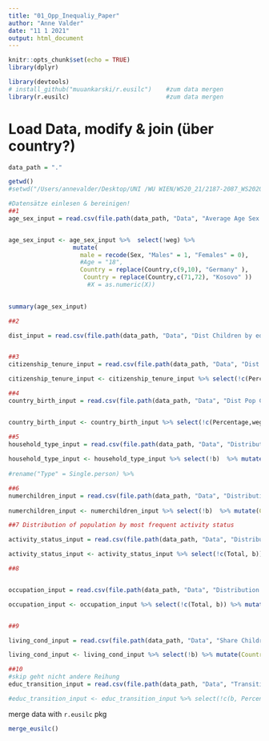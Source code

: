```yaml
---
title: "01_Opp_Inequaliy_Paper"
author: "Anne Valder"
date: "11 1 2021"
output: html_document
---
```


```r
knitr::opts_chunk$set(echo = TRUE)
library(dplyr)

library(devtools)
# install_github("muuankarski/r.eusilc")    #zum data mergen
library(r.eusilc)                           #zum data mergen
```

# Load Data, modify & join (über country?)

```r
data_path = "."

getwd()
#setwd("/Users/annevalder/Desktop/UNI /WU WIEN/WS20_21/2187-2087_WS2020_Data_Science-Machine_learning/01_Data Science Seminar Paper")
```


```r
#Datensätze einlesen & bereinigen!
##1
age_sex_input = read.csv(file.path(data_path, "Data", "Average Age Sex Adults", "ilc_lvps01_1_Data.csv"), skip = 14 ,col.names = c("Year", "Country", "Age", "Sex", "X", "weg"))


age_sex_input <- age_sex_input %>%  select(!weg) %>%
                  mutate(
                    male = recode(Sex, "Males" = 1, "Females" = 0),
                    #Age = "18",
                    Country = replace(Country,c(9,10), "Germany" ),
                     Country = replace(Country,c(71,72), "Kosovo" ))
                      #X = as.numeric(X))

                    
summary(age_sex_input)

##2

dist_input = read.csv(file.path(data_path, "Data", "Dist Children by education level of parents", "ilc_lvps25_1_Data.csv"), skip = 21)


##3 
citizenship_tenure_input = read.csv(file.path(data_path, "Data", "Dist Pop Citizenship and Tenure Status", "ilc_lvps15_1_Data.csv"), skip = 224 ,col.names = c("Year","Country","Percentage","Tenure","Citizenship","Gender","Age", "Value", "weg"))

citizenship_tenure_input <- citizenship_tenure_input %>% select(!c(Percentage,weg))

##4
country_birth_input = read.csv(file.path(data_path, "Data", "Dist Pop Citizenship and Tenure Status", "ilc_lvps15_1_Data.csv"), skip = 224 ,col.names = c("Year","Country","Percentage","Tenure","Birth_Country","Gender","Age", "Value", "weg"))


country_birth_input <- country_birth_input %>% select(!c(Percentage,weg))

##5
household_type_input = read.csv(file.path(data_path, "Data", "Distribution Household Type", "ilc_lvph02_1_Data.csv"), skip = 113,col.names = c("Year","Country","Type","Value","b"))
                              
household_type_input <- household_type_input %>% select(!b)  %>% mutate(Country = replace(Country,c(64:79), "Germany"), Country = replace(Country,c(560:575), "Kosovo" ))
               
#rename("Type" = Single.person) %>% 

##6 
numerchildren_input = read.csv(file.path(data_path, "Data", "Distribution Number of Children Households", "ilc_lvph05_1_Data.csv"), skip = 28,col.names = c("Year","Country","Nr_Child","Value","b"))
                              
numerchildren_input <- numerchildren_input %>% select(!b)  %>% mutate(Country = replace(Country,c(17:20), "Germany"), Country = replace(Country,c(141:144), "Kosovo" ))

##7 Distribution of population by most frequent activity status

activity_status_input = read.csv(file.path(data_path, "Data", "Distribution of population by most frequent activity status", "ilc_lvhl02_1_Data.csv"), skip = 112, col.names = c("Year","Country","Total","Activity_Status","Age","Gender","Value","b"))

activity_status_input <- activity_status_input %>% select(!c(Total, b)) %>% mutate(Country = replace(Country,c(65:80), "Germany"), Country = replace(Country,c(561:576), "Kosovo" ))

##8 


occupation_input = read.csv(file.path(data_path, "Data", "Distribution of population by occupation", "ilc_lvhl03_1_Data.csv"), skip = 141, col.names = c("Year","Country","Occupation","Total","Gender","Value","b"))

occupation_input <- occupation_input %>% select(!c(Total, b)) %>% mutate(Country = replace(Country,c(80:99), "Germany"), Country = replace(Country,c(700:719), "Kosovo"))


##9 

living_cond_input = read.csv(file.path(data_path, "Data", "Share Children living with parents", "ilc_lvps20_1_Data.csv"), skip = 29, col.names = c("Year","Country","Condition","Value","b"))

living_cond_input <- living_cond_input %>% select(!b) %>% mutate(Country = replace(Country,c(16:19), "Germany"), Country = replace(Country,c(140:143), "Kosovo"))

##10 
#skip geht nicht andere Reihung 
educ_transition_input = read.csv(file.path(data_path, "Data", "Transition of education", "ilc_igtp01_1_Data.csv"), col.names = c("Education","Country","Percentage","Year","Education2" ,"Gender","Value", "b"))

#educ_transition_input <- educ_transition_input %>% select(!c(b, Percentage) %>% mutate(Country = replace(Country,c(25:30), "Germany"))

```
merge data with `r.eusilc` pkg
<!--so macht man Kommentare in Rmd files die nicht im output landen-->
<!--http://muuankarski.github.io/r.eusilc/vignettes/r.eusilc_tutorial.html-->
```r
merge_eusilc()
```

